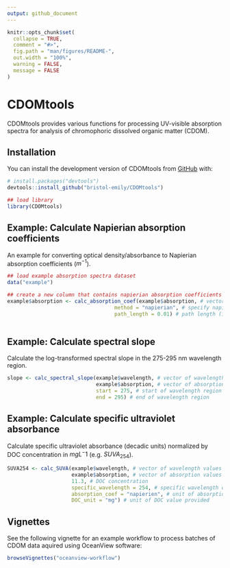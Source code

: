 ```yaml
---
output: github_document
---
```


<!-- README.md is generated from README.Rmd. Please edit that file -->

```r
knitr::opts_chunk$set(
  collapse = TRUE,
  comment = "#>",
  fig.path = "man/figures/README-",
  out.width = "100%",
  warning = FALSE,
  message = FALSE
)
```

# CDOMtools

CDOMtools provides various functions for processing UV-visible absorption spectra for analysis of chromophoric dissolved organic matter (CDOM).

## Installation

You can install the development version of CDOMtools from [GitHub](https://github.com/) with:

``` r
# install.packages("devtools")
devtools::install_github("bristol-emily/CDOMtools")

## load library
library(CDOMtools)

```

## Example: Calculate Napierian absorption coefficients

An example for converting optical density/absorbance to Napierian absorption coefficients ($m^{-1}$).

```r

## load example absorption spectra dataset
data("example")

## create a new column that contains napierian absorption coefficients
example$absorption <- calc_absorption_coef(example$absorption, # vector of absorbance values
                                   method = "napierian", # specify napierian or decadic units
                                   path_length = 0.01) # path length (i.e. cuvette diameter)
  
```

## Example: Calculate spectral slope

Calculate the log-transformed spectral slope in the 275-295 nm wavelength region.

```r

slope <- calc_spectral_slope(example$wavelength, # vector of wavelength values (nm)
                             example$absorption, # vector of absorption values (m^-1)
                             start = 275, # start of wavelength region
                             end = 295) # end of wavelength region

```

## Example: Calculate specific ultraviolet absorbance

Calculate specific ultraviolet absorbance (decadic units) normalized by DOC concentration in $mg L^-1$ (e.g. $SUVA_254$).

```r

SUVA254 <- calc_SUVA(example$wavelength, # vector of wavelength values (nm)
                     example$absorption, # vector of absorption values 
                     11.3, # DOC concentration
                     specific_wavelength = 254, # specific wavelength of interest 
                     absorption_coef = "napierien", # unit of absorption value provided
                     DOC_unit = "mg") # unit of DOC value provided

```

## Vignettes

See the following vignette for an example workflow to process batches of CDOM data aquired using OceanView software:

``` r
browseVignettes("oceanview-workflow")
```
